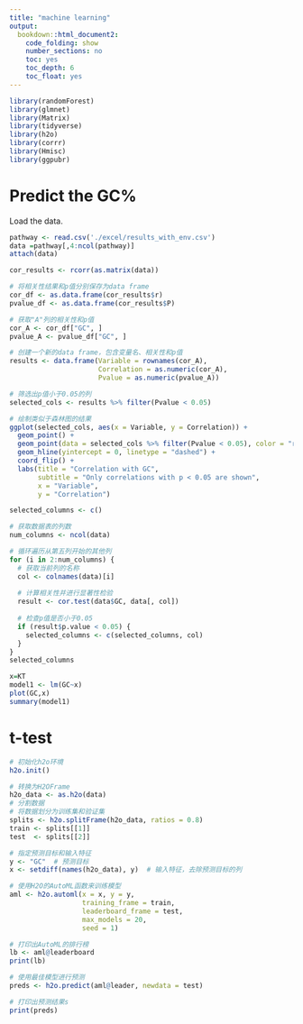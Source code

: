 ```yaml
---
title: "machine learning"
output: 
  bookdown::html_document2:
    code_folding: show
    number_sections: no
    toc: yes
    toc_depth: 6
    toc_float: yes
---
```


```r
library(randomForest)
library(glmnet)
library(Matrix)
library(tidyverse)
library(h2o)
library(corrr)
library(Hmisc)
library(ggpubr)
```


# Predict the GC%

Load the data.

```r
pathway <- read.csv('./excel/results_with_env.csv')
data =pathway[,4:ncol(pathway)]
attach(data)
```




```r
cor_results <- rcorr(as.matrix(data))

# 将相关性结果和p值分别保存为data frame
cor_df <- as.data.frame(cor_results$r)
pvalue_df <- as.data.frame(cor_results$P)

# 获取"A"列的相关性和p值
cor_A <- cor_df["GC", ]
pvalue_A <- pvalue_df["GC", ]

# 创建一个新的data frame，包含变量名、相关性和p值
results <- data.frame(Variable = rownames(cor_A),
                      Correlation = as.numeric(cor_A),
                      Pvalue = as.numeric(pvalue_A))

# 筛选出p值小于0.05的列
selected_cols <- results %>% filter(Pvalue < 0.05)

# 绘制类似于森林图的结果
ggplot(selected_cols, aes(x = Variable, y = Correlation)) +
  geom_point() +
  geom_point(data = selected_cols %>% filter(Pvalue < 0.05), color = "red") +
  geom_hline(yintercept = 0, linetype = "dashed") +
  coord_flip() +
  labs(title = "Correlation with GC",
       subtitle = "Only correlations with p < 0.05 are shown",
       x = "Variable",
       y = "Correlation")
```

```r
selected_columns <- c()

# 获取数据表的列数
num_columns <- ncol(data)

# 循环遍历从第五列开始的其他列
for (i in 2:num_columns) {
  # 获取当前列的名称
  col <- colnames(data)[i]
  
  # 计算相关性并进行显著性检验
  result <- cor.test(data$GC, data[, col])
  
  # 检查p值是否小于0.05
  if (result$p.value < 0.05) {
    selected_columns <- c(selected_columns, col)
  }
}
selected_columns
```


```r
x=KT
model1 <- lm(GC~x)
plot(GC,x)
summary(model1)
```






# t-test

```r
# 初始化h2o环境
h2o.init()

# 转换为H2OFrame
h2o_data <- as.h2o(data)
# 分割数据
# 将数据划分为训练集和验证集
splits <- h2o.splitFrame(h2o_data, ratios = 0.8)
train <- splits[[1]]
test  <- splits[[2]]

# 指定预测目标和输入特征
y <- "GC"  # 预测目标
x <- setdiff(names(h2o_data), y)  # 输入特征，去除预测目标的列

# 使用H2O的AutoML函数来训练模型
aml <- h2o.automl(x = x, y = y,
                  training_frame = train,
                  leaderboard_frame = test,
                  max_models = 20,
                  seed = 1)

# 打印出AutoML的排行榜
lb <- aml@leaderboard
print(lb)

# 使用最佳模型进行预测
preds <- h2o.predict(aml@leader, newdata = test)

# 打印出预测结果s
print(preds)
```




